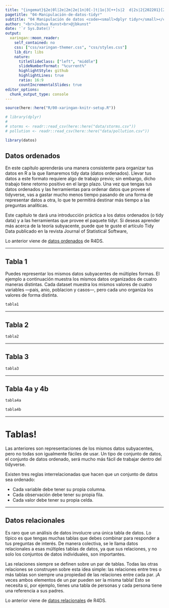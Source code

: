 ```yaml
---
title: "{ingemat}§2e|0l|2e|2m|2e|1n|0[-]t|1o|3[++]s|2  d|2s|2{202201}[26°c[10°c]"
pagetitle: "04-Manipulación-de-datos-tidyr"
subtitle: "04 Manipulación de datos <code><small>dplyr tidyr</small></code>"
author: "<br>Joshua Kunst<br>@jbkunst"
date: '`r Sys.Date()`'
output:
  xaringan::moon_reader:
    self_contained: no
    css: ["css/xaringan-themer.css", "css/styles.css"]
    lib_dir: libs    
    nature:
      titleSlideClass: ["left", "middle"]
      slideNumberFormat: "%current%"
      highlightStyle: github
      highlightLines: true
      ratio: 16:9
      countIncrementalSlides: true
editor_options: 
  chunk_output_type: console
---
```



```r
source(here::here("R/00-xaringan-knitr-setup.R"))

# library(dplyr)
# 
# storms <- readr::read_csv(here::here("data/storms.csv"))
# pollution <- readr::read_csv(here::here("data/pollution.csv"))

library(datos)
```

## Datos ordenados

En este capítulo aprenderás una manera consistente para organizar tus datos en R a la que llamaremos tidy data (datos ordenados). Llevar tus datos a este formato requiere algo de trabajo previo; sin embargo, dicho trabajo tiene retorno positivo en el largo plazo. Una vez que tengas tus datos ordenados y las herramientas para ordenar datos que provee el tidyverse, vas a gastar mucho menos tiempo pasando de una forma de representar datos a otra, lo que te permitirá destinar más tiempo a las preguntas analíticas.

Este capítulo te dará una introducción práctica a los datos ordenados (o tidy data) y a las herramientas que provee el paquete tidyr. Si deseas aprender más acerca de la teoría subyacente, puede que te guste el artículo Tidy Data publicado en la revista Journal of Statistical Software,

Lo anterior viene de [datos ordenados](https://es.r4ds.hadley.nz/datos-ordenados.html) de
R4DS.

---

## Tabla 1

Puedes representar los mismos datos subyacentes de múltiples formas. El ejemplo a continuación muestra los mismos datos organizados de cuatro maneras distintas. Cada dataset muestra los mismos valores de cuatro variables —pais, anio, poblacion y casos—, pero cada uno organiza los valores de forma distinta.

```r
tabla1
```

---

## Tabla 2


```r
tabla2
```

---

## Tabla 3


```r
tabla3
```

---

## Tabla 4a y 4b


```r
tabla4a

tabla4b
```

---

# Tablas!

Las anteriores son representaciones de los mismos datos subyacentes, pero no todas son igualmente fáciles de usar. Un tipo de conjunto de datos, el conjunto de datos ordenado, será mucho más fácil de trabajar dentro del tidyverse.

Existen tres reglas interrelacionadas que hacen que un conjunto de datos sea ordenado:

- Cada variable debe tener su propia columna.
- Cada observación debe tener su propia fila.
- Cada valor debe tener su propia celda.


---

## Datos relacionales

Es raro que un análisis de datos involucre una única tabla de datos. Lo típico es que tengas muchas tablas que debes combinar para responder a tus preguntas de interés. De manera colectiva, se le llama datos relacionales a esas múltiples tablas de datos, ya que sus relaciones, y no solo los conjuntos de datos individuales, son importantes.

Las relaciones siempre se definen sobre un par de tablas. Todas las otras relaciones se construyen sobre esta idea simple: las relaciones entre tres o más tablas son siempre una propiedad de las relaciones entre cada par. ¡A veces ambos elementos de un par pueden ser la misma tabla! Esto se necesita si, por ejemplo, tienes una tabla de personas y cada persona tiene una referencia a sus padres.

Lo anterior viene de [datos relacionales](https://es.r4ds.hadley.nz/datos-relacionales.html) de
R4DS.

 